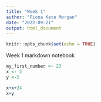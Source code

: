 ```yaml
---
title: "Week 1"
author: "Fiona Kate Morgan"
date: "2022-09-21"
output: html_document
---
```


```r
knitr::opts_chunk$set(echo = TRUE)
```

Week 1 markdown notebook

```r
my_first_number <- 23
x <- 2
y <-5
```

```r
x+x+24
x+y
```

